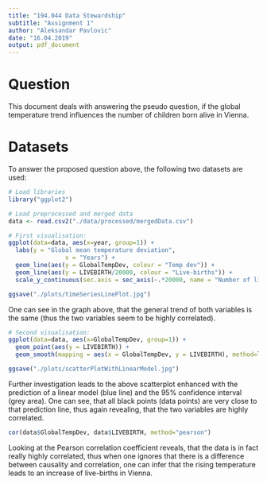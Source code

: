```yaml
---
title: "194.044 Data Stewardship"
subtitle: "Assignment 1"
author: "Aleksandar Pavlovic"
date: "16.04.2019"
output: pdf_document
---
```


# Question
This document deals with answering the pseudo question, if the global temperature trend influences the number of children born alive in Vienna.

# Datasets
To answer the proposed question above, the following two datasets are used:
\begin{itemize}
\item
Live births in Vienna - identifier: f54e6828-3d75-4a82-89cb-23c58057bad4, url: [birth data repo](https://www.data.gv.at/katalog/dataset/f54e6828-3d75-4a82-89cb-23c58057bad4)
\item
Mean near surface temperature deviation (the first zip file was downloaded) - identifier: $cli\_iad\_td$, url: [temperature repo](https://data.europa.eu/euodp/en/data/dataset/zQAEvhkR7H0NQYU1HP5fA)
\end{itemize}

```r
# Load libraries
library("ggplot2")
```

```r
# Load preprocessed and merged data
data <- read.csv2("./data/processed/mergedData.csv")
```

```r
# First visualisation:
ggplot(data=data, aes(x=year, group=1)) +
  labs(y = "Global mean temperature deviation",
                x = "Years") +
  geom_line(aes(y = GlobalTempDev, colour = "Temp dev")) +
  geom_line(aes(y = LIVEBIRTH/20000, colour = "Live-births")) +
  scale_y_continuous(sec.axis = sec_axis(~.*20000, name = "Number of live-births"))

ggsave("./plots/timeSeriesLinePlot.jpg")
```

One can see in the graph above, that the general trend of both variables is the same (thus the two variables seem to be highly correlated).

```r
# Second visualisation:
ggplot(data=data, aes(x=GlobalTempDev, group=1)) +
  geom_point(aes(y = LIVEBIRTH)) +
  geom_smooth(mapping = aes(x = GlobalTempDev, y = LIVEBIRTH), method=lm)

ggsave("./plots/scatterPlotWithLinearModel.jpg")
```
Further investigation leads to the above scatterplot enhanced with the prediction of a linear model (blue line) and the 95\% confidence interval (grey area). One can see, that all black points (data points) are very close to that prediction line, thus again revealing, that the two variables are highly correlated. 

```r
cor(data$GlobalTempDev, data$LIVEBIRTH, method="pearson")
```
Looking at the Pearson correlation coefficient reveals, that the data is in fact really highly correlated, thus when one ignores that there is a difference between causality and correlation, one can infer that the rising temperature leads to an increase of live-births in Vienna.
